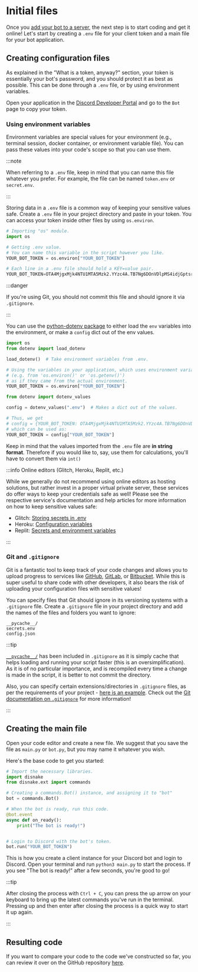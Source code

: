 # Initial files

<!-- Imports for content tabs -->

Once you [add your bot to a server](../prerequisites/inviting-your-bot.mdx), the next step is to start coding and
get it online! Let's start by creating a `.env` file for your client token and a main file for your bot application.

## Creating configuration files

As explained in the "What is a token, anyway?" section, your token is essentially your bot's password, and you should
protect it as best as possible. This can be done through a `.env` file, or by using environment variables.

Open your application in the [Discord Developer Portal](https://discord.com/developers/applications) and go to the `Bot` page to copy your token.

### Using environment variables

Environment variables are special values for your environment (e.g., terminal session, docker container, or environment
variable file). You can pass these values into your code's scope so that you can use them.

:::note

When referring to a `.env` file, keep in mind that you can name this file whatever you prefer. For example, the file can be named `token.env` or `secret.env`.

:::

Storing data in a `.env` file is a common way of keeping your sensitive values safe. Create a `.env` file in your
project directory and paste in your token. You can access your token inside other files by using `os.environ`.

<Tabs>
<TabItem value="main.py" label="main.py">

``` python
# Importing "os" module.
import os

# Getting .env value.
# You can name this variable in the script however you like.
YOUR_BOT_TOKEN = os.environ["YOUR_BOT_TOKEN"]
```

</TabItem>
<TabItem value="secret.env" label="secret.env">

```python
# Each line in a .env file should hold a KEY=value pair.
YOUR_BOT_TOKEN=OTA4MjgxMjk4NTU1MTA5Mzk2.YYzc4A.TB7Ng6DOnVDlpMS4idjGptsreFg
```

</TabItem>
</Tabs>

:::danger

If you're using Git, you should not commit this file and should ignore it via `.gitignore`.

:::

You can use the [python-dotenv package][python-dotenv] to either load the `env` variables into the environment, or make
a `config` dict out of the env values.

<Tabs>
<TabItem value="load_dotenv" label="load_dotenv">

```python
import os
from dotenv import load_dotenv

load_dotenv()  # Take environment variables from .env.

# Using the variables in your application, which uses environment variables
# (e.g. from 'os.environ()' or 'os.getenv()')
# as if they came from the actual environment.
YOUR_BOT_TOKEN = os.environ["YOUR_BOT_TOKEN"]
```

</TabItem>
<TabItem value="dotenv_values" label="dotenv_values">

```python
from dotenv import dotenv_values

config = dotenv_values(".env")  # Makes a dict out of the values.

# Thus, we get
# config = {YOUR_BOT_TOKEN: OTA4MjgxMjk4NTU1MTA5Mzk2.YYzc4A.TB7Ng6DOnVDlpMS4idjGptsreFg}
# which can be used as:
YOUR_BOT_TOKEN = config["YOUR_BOT_TOKEN"]
```

</TabItem>
</Tabs>

Keep in mind that the values imported from the `.env` file are **in string format**. Therefore if you would like to,
say, use them for calculations, you'll have to convert them via `int()`

:::info Online editors (Glitch, Heroku, Replit, etc.)

While we generally do not recommend using online editors as hosting solutions, but rather invest in a proper virtual private server, these services do offer ways to keep your credentials safe as well! Please see the respective service's documentation and help articles for more information on how to keep sensitive values safe:

- Glitch: [Storing secrets in .env][glitch-article]
- Heroku: [Configuration variables][heroku-article]
- Replit: [Secrets and environment variables][replit-article]

:::

### Git and `.gitignore`

Git is a fantastic tool to keep track of your code changes and allows you to upload progress to services like
[GitHub][github], [GitLab][gitlab], or [Bitbucket][bitbucket]. While this is super useful to share code with other
developers, it also bears the risk of uploading your configuration files with sensitive values!

You can specify files that Git should ignore in its versioning systems with a `.gitignore` file. Create a `.gitignore`
file in your project directory and add the names of the files and folders you want to ignore:

```
__pycache__/
secrets.env
config.json
```

:::tip

[`__pycache__/`][pycache] has been included in `.gitignore` as it is simply cache that helps loading and running your script faster (this is an oversimplification). As it is of no particular importance, and is recompiled every time a change is made in the script, it is better to not commit the directory.

Also, you can specify certain extensions/directories in `.gitignore` files, as per the requirements of your project - [here is an example][gitignore-example]. Check out the [Git documentation on `.gitignore`][gitignore-article] for more information!

:::

## Creating the main file

Open your code editor and create a new file. We suggest that you save the file as `main.py` or `bot.py`, but you may
name it whatever you wish.

Here's the base code to get you started:

```python linenums="1" title="main.py"
# Import the necessary libraries.
import disnake
from disnake.ext import commands

# Creating a commands.Bot() instance, and assigning it to "bot"
bot = commands.Bot()

# When the bot is ready, run this code.
@bot.event
async def on_ready():
    print("The bot is ready!")


# Login to Discord with the bot's token.
bot.run("YOUR_BOT_TOKEN")
```

This is how you create a client instance for your Discord bot and login to Discord. Open your terminal and run
`python3 main.py` to start the process. If you see "The bot is ready!" after a few seconds, you're good to go!

:::tip

After closing the process with `Ctrl + C`, you can press the up arrow on your keyboard to bring up the latest commands you've run in the terminal. Pressing up and then enter after closing the process is a quick way to start it up again.

:::

## Resulting code

If you want to compare your code to the code we've constructed so far, you can review it over on the GitHub repository
[here](https://github.com/DisnakeDev/guide/tree/main/docs/extra-code-samples/code-initial-files).

[python-dotenv]: https://pypi.org/project/python-dotenv/
[glitch-article]: https://glitch.happyfox.com/kb/article/18
[heroku-article]: https://devcenter.heroku.com/articles/config-vars
[replit-article]: https://docs.replit.com/repls/secrets-environment-variables
[github]: https://github.com/
[gitlab]: https://about.gitlab.com/
[bitbucket]: https://bitbucket.org/product
[pycache]: https://stackoverflow.com/questions/16869024/what-is-pycache
[gitignore-example]: https://raw.githubusercontent.com/github/gitignore/master/Python.gitignore
[gitignore-article]: https://git-scm.com/docs/gitignore
